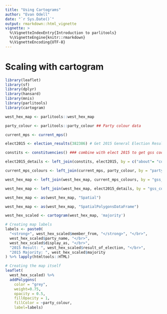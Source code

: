 ```yaml
---
title: "Using Cartograms"
author: "Evan Odell"
date: "`r Sys.Date()`"
output: rmarkdown::html_vignette
vignette: >
  %\VignetteIndexEntry{Introduction to parlitools}
  %\VignetteEngine{knitr::rmarkdown}
  %\VignetteEncoding{UTF-8}
---
```


# Scaling with cartogram


```r
library(leaflet)
library(sf)
library(dplyr)
library(hansard)
library(mnis)
library(parlitools)
library(cartogram)

west_hex_map <- parlitools::west_hex_map

party_colour <- parlitools::party_colour ## Party colour data

current_mps <- current_mps() 

elect2015 <- election_results(382386) # Get 2015 General Election Results

constits <- constituencies() ### combine with elect 2015 to get gss code

elect2015_details <- left_join(constits, elect2015, by = c("about"= "constituency_about")) ## Join

current_mps_colours <- left_join(current_mps, party_colour, by = "party_id") ## Join to current MP data

west_hex_map <- left_join(west_hex_map, current_mps_colours, by = "gss_code") ## Join to hexagon map

west_hex_map <- left_join(west_hex_map, elect2015_details, by = "gss_code") ## Join together

west_hex_map <- as(west_hex_map, "Spatial")

west_hex_map <- as(west_hex_map, "SpatialPolygonsDataFrame")

west_hex_scaled <- cartogram(west_hex_map, 'majority')

# Creating map labels
labels <- paste0(
  "<strong>", west_hex_scaled$member_from, "</strong>", "</br>",
  west_hex_scaled$party_name, "</br>",
  west_hex_scaled$display_as, "</br>",
  "2015 Result: ", west_hex_scaled$result_of_election, "</br>",
  "2015 Majority: ", west_hex_scaled$majority
) %>% lapply(htmltools::HTML)

# Creating the map itself
leaflet(
  west_hex_scaled) %>%
  addPolygons(
    color = "grey",
    weight=0.75,
    opacity = 0.5,
    fillOpacity = 1,
    fillColor = ~party_colour,
    label=labels) 
```